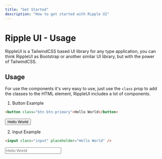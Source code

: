 ```yaml
---
title: "Get Started"
description: "How to get started with Ripple UI"
---
```


# Ripple UI - Usage

RippleUI is a TailwindCSS based UI library for any type application,
you can think RippleUI as Bootstrap or another similar UI library, but with the power of TailwindCSS.

## Usage

For use the components it's very easy to use, just use the `class` prop to add the classes to the HTML element, RippleUI includes a lot of components.

1. Button Example

```html
<button class="btn btn-primary">Hello World</button>
```

<button class="btn btn-primary">Hello World</button>

2. Input Example

```html
<input class="input" placeholder="Hello World" />
```

<input class="input" placeholder="Hello World" />

<LinkRedirect
  showDivider={true}
  contentRight="Customization"
  hrefLeft="/docs/get-started/installation"
  contentLeft="Installation"
  hrefRight="/docs/get-started/customization"
/>
